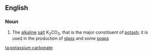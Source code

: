 ==English==

===Noun===
{{wikipedia}}
{{en-noun|sg=[[potassium]] [[carbonate]]|-}}

# {{inorganic compound}} The [[alkaline]] [[salt]] K<sub>2</sub>CO<sub>3</sub>, that is the major constituent of [[potash]]; it is used in the production of [[glass]] and some [[soap]]s

[[ta:potassium carbonate]]